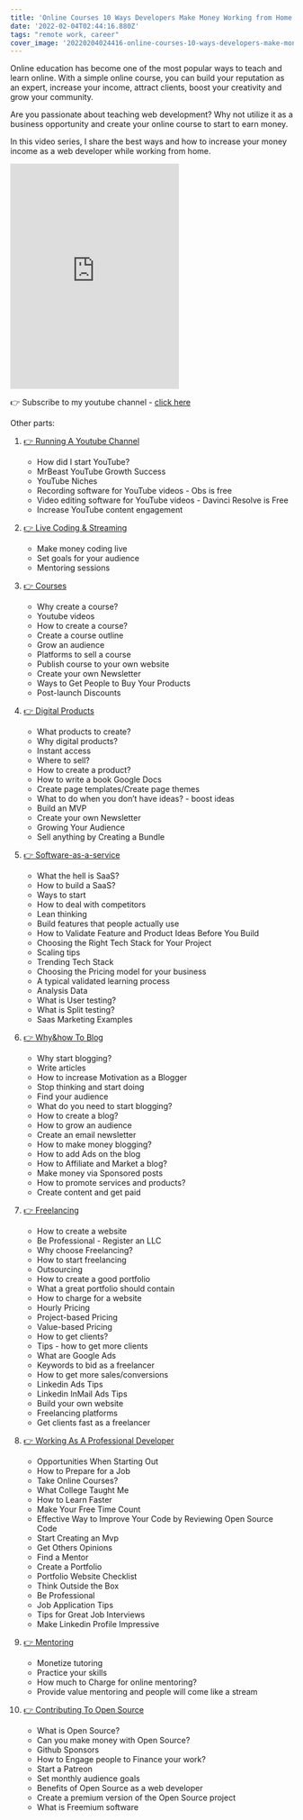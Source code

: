 ```yaml
---
title: 'Online Courses 10 Ways Developers Make Money Working from Home E03'
date: '2022-02-04T02:44:16.880Z'
tags: "remote work, career"
cover_image: '20220204024416-online-courses-10-ways-developers-make-money-working-from-home-e03.png'
---
```


Online education has become one of the most popular ways to teach and learn online. With a simple online course, you can build your reputation as an expert, increase your income, attract clients, boost your creativity and grow your community.

Are you passionate about teaching web development? Why not utilize it as a business opportunity and create your online course to start to earn money.

In this video series, I share the best ways and how to increase your money income as a web developer while working from home.

<iframe
  className="w-full"
  height="400"
  src="https://www.youtube.com/embed/zs4abEW9nNk"
  title="YouTube video player"
  frameBorder="0"
  allow="accelerometer; autoplay; clipboard-write; encrypted-media; gyroscope; picture-in-picture"
  allowFullScreen
></iframe>

👉 Subscribe to my youtube channel - [click here](https://bit.ly/31SdiZv)

Other parts:

1.  [👉 Running A Youtube Channel](https://youtu.be/MMbp6eNk4Q8)

    - How did I start YouTube?
    - MrBeast YouTube Growth Success
    - YouTube Niches
    - Recording software for YouTube videos - Obs is free
    - Video editing software for YouTube videos - Davinci Resolve is Free
    - Increase YouTube content engagement

2.  [👉 Live Coding & Streaming](https://youtu.be/d7jczFpBKl0)

    - Make money coding live
    - Set goals for your audience
    - Mentoring sessions

3.  [👉 Courses](https://youtu.be/zs4abEW9nNk)

    - Why create a course?
    - Youtube videos
    - How to create a course?
    - Create a course outline
    - Grow an audience
    - Platforms to sell a course
    - Publish course to your own website
    - Create your own Newsletter
    - Ways to Get People to Buy Your Products
    - Post-launch Discounts

4.  [👉 Digital Products](https://youtu.be/ORbLO2rjHaQ)

    - What products to create?
    - Why digital products?
    - Instant access
    - Where to sell?
    - How to create a product?
    - How to write a book Google Docs
    - Create page templates/Create page themes
    - What to do when you don’t have ideas? - boost ideas
    - Build an MVP
    - Create your own Newsletter
    - Growing Your Audience
    - Sell anything by Creating a Bundle

5.  [👉 Software-as-a-service](https://youtu.be/lnwifUqJ7HU)

    - What the hell is SaaS?
    - How to build a SaaS?
    - Ways to start
    - How to deal with competitors
    - Lean thinking
    - Build features that people actually use
    - How to Validate Feature and Product Ideas Before You Build
    - Choosing the Right Tech Stack for Your Project
    - Scaling tips
    - Trending Tech Stack
    - Choosing the Pricing model for your business
    - A typical validated learning process
    - Analysis Data
    - What is User testing?
    - What is Split testing?
    - Saas Marketing Examples

6.  [👉 Why&how To Blog](https://youtu.be/E5XNUr04p7k)

    - Why start blogging?
    - Write articles
    - How to increase Motivation as a Blogger
    - Stop thinking and start doing
    - Find your audience
    - What do you need to start blogging?
    - How to create a blog?
    - How to grow an audience
    - Create an email newsletter
    - How to make money blogging?
    - How to add Ads on the blog
    - How to Affiliate and Market a blog?
    - Make money via Sponsored posts
    - How to promote services and products?
    - Create content and get paid

7.  [👉 Freelancing](https://youtu.be/JjGTrdJkiJs)

    - How to create a website
    - Be Professional - Register an LLC
    - Why choose Freelancing?
    - How to start freelancing
    - Outsourcing
    - How to create a good portfolio
    - What a great portfolio should contain
    - How to charge for a website
    - Hourly Pricing
    - Project-based Pricing
    - Value-based Pricing
    - How to get clients?
    - Tips - how to get more clients
    - What are Google Ads
    - Keywords to bid as a freelancer
    - How to get more sales/conversions
    - Linkedin Ads Tips
    - Linkedin InMail Ads Tips
    - Build your own website
    - Freelancing platforms
    - Get clients fast as a freelancer

8.  [👉 Working As A Professional Developer](https://youtu.be/uJKVk7cv3Dw)

    - Opportunities When Starting Out
    - How to Prepare for a Job
    - Take Online Courses?
    - What College Taught Me
    - How to Learn Faster
    - Make Your Free Time Count
    - Effective Way to Improve Your Code by Reviewing Open Source Code
    - Start Creating an Mvp
    - Get Others Opinions
    - Find a Mentor
    - Create a Portfolio
    - Portfolio Website Checklist
    - Think Outside the Box
    - Be Professional
    - Job Application Tips
    - Tips for Great Job Interviews
    - Make Linkedin Profile Impressive

9.  [👉 Mentoring](https://youtu.be/Ni6Jlkj4Xuo)

    - Monetize tutoring
    - Practice your skills
    - How much to Charge for online mentoring?
    - Provide value mentoring and people will come like a stream

10. [👉 Contributing To Open Source](https://youtu.be/qVN9FIY0j4Y)
    - What is Open Source?
    - Can you make money with Open Source?
    - Github Sponsors
    - How to Engage people to Finance your work?
    - Start a Patreon
    - Set monthly audience goals
    - Benefits of Open Source as a web developer
    - Create a premium version of the Open Source project
    - What is Freemium software